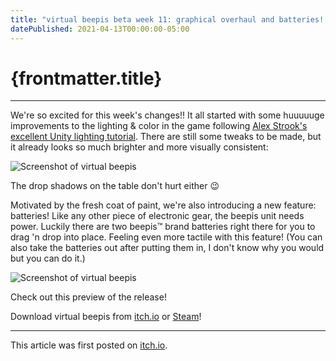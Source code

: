 ```yaml
---
title: "virtual beepis beta week 11: graphical overhaul and batteries!!"
datePublished: 2021-04-13T00:00:00-05:00
---
```




# {frontmatter.title}

<ArticleHeader
  datePublished={frontmatter.datePublished}
  dateUpdated={frontmatter.dateUpdated}
/>

---

We're so excited for this week's changes!! It all started with some huuuuuge improvements to the lighting & color in the game following [Alex Strook's excellent Unity lighting tutorial](https://youtu.be/f6zUot73-gg). There are still some tweaks to be made, but it already looks so much brighter and more visually consistent:

![Screenshot of virtual beepis](/img/virtual-beepis-week-11_1.png)

The drop shadows on the table don't hurt either 😉

Motivated by the fresh coat of paint, we're also introducing a new feature: batteries! Like any other piece of electronic gear, the beepis unit needs power. Luckily there are two beepis™ brand batteries right there for you to drag 'n drop into place. Feeling even more tactile with this feature! (You can also take the batteries out after putting them in, I don't know why you would but you can do it.)

![Screenshot of virtual beepis](/img/virtual-beepis-week-11_2.png)

Check out this preview of the release!

<YouTubeEmbed src="https://www.youtube.com/embed/00EhxNAKOIY?si=j2zaUtZ05Hh0oaBj" />

Download virtual beepis from [itch.io](https://benjawmino.itch.io/virtual-beepis) or [Steam](https://store.steampowered.com/app/1651860/virtual_beepis/)!

---

This article was first posted on [itch.io](https://benjawmino.itch.io/virtual-beepis/devlog/242336/beta-week-11-graphical-overhaul-and-batteries).
